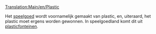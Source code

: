 [[Translation:Main/en/Plastic]]
{{nl/Vracht|name=Plastic
|image=PlasticFountains.png
|geproduceerd=[[Main/nl/Plasticfonteinen|Plasticfonteinen]]
|geaccepteerd=[[Main/nl/Speelgoedfabriek|Speelgoedfabriek]]
}}

Het [[Main/nl/Speelgoed|speelgoed]] wordt voornamelijk gemaakt van plastic, en, uiteraard, het plastic moet ergens worden gewonnen. In speelgoedland komt dit uit [[Main/nl/Plasticfonteinen|plasticfonteinen]].